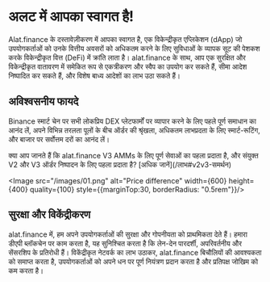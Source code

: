 
# अलट में आपका स्वागत है!

Alat.finance के दस्तावेज़ीकरण में आपका स्वागत है, एक विकेन्द्रीकृत एप्लिकेशन (dApp) जो उपयोगकर्ताओं को उनके वित्तीय अवसरों को अधिकतम करने के लिए सुविधाओं के व्यापक सूट की पेशकश करके विकेन्द्रीकृत वित्त (DeFi) में क्रांति लाता है। alat.finance के साथ, आप एक सुरक्षित और विकेन्द्रीकृत वातावरण में समेकित रूप से एकत्रीकरण और स्वैप का उपयोग कर सकते हैं, सीमा आदेश निष्पादित कर सकते हैं, और विशेष बाध्य आदेशों का लाभ उठा सकते हैं।


## अविश्वसनीय फायदे
Binance स्मार्ट चेन पर सभी लोकप्रिय DEX प्लेटफार्मों पर व्यापार करने के लिए पहले पूर्ण समाधान का आनंद लें, अपने विभिन्न तरलता पूलों के बीच ऑर्डर की श्रृंखला, अधिकतम लाभप्रदता के लिए स्मार्ट-रूटिंग, और बाजार पर सर्वोत्तम दरों का आनंद लें।


<Callout>
क्या आप जानते हैं कि alat.finance V3 AMMs के लिए पूर्ण सेवाओं का पहला प्रदाता है, और संयुक्त V2 और V3 ऑर्डर निष्पादन के लिए पहला प्रदाता है? [अधिक जानें](/लाभ#v2v3-समर्थन)
</Callout>

<Image src="/images/01.png" alt="Price difference" width={600} height={400} quality={100} style={{marginTop:30, borderRadius: "0.5rem"}}/>

## सुरक्षा और विकेंद्रीकरण

alat.finance में, हम अपने उपयोगकर्ताओं की सुरक्षा और गोपनीयता को प्राथमिकता देते हैं। हमारा डीएपी ब्लॉकचेन पर काम करता है, यह सुनिश्चित करता है कि लेन-देन पारदर्शी, अपरिवर्तनीय और सेंसरशिप के प्रतिरोधी हैं। विकेंद्रीकृत नेटवर्क का लाभ उठाकर, alat.finance बिचौलियों की आवश्यकता को समाप्त करता है, उपयोगकर्ताओं को अपने धन पर पूर्ण नियंत्रण प्रदान करता है और प्रतिपक्ष जोखिम को कम करता है।